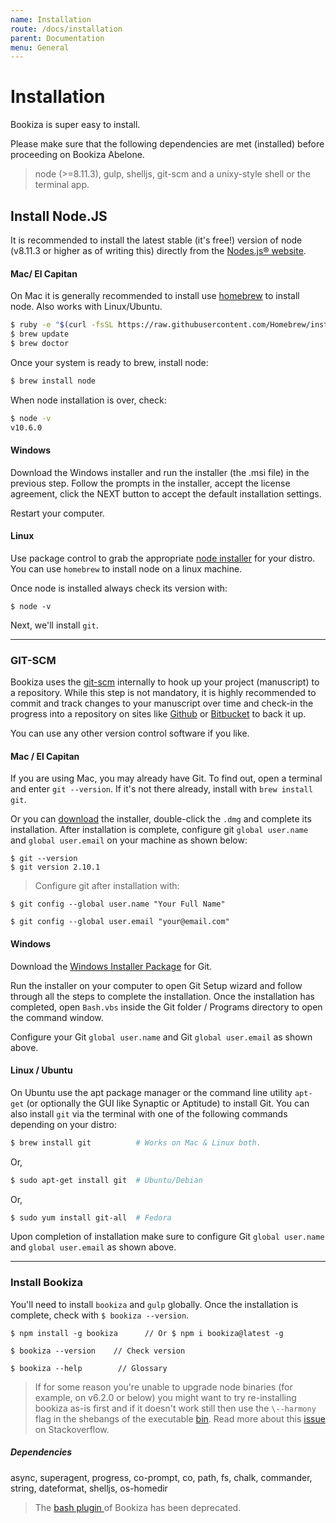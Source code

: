 ```yaml
---
name: Installation
route: /docs/installation
parent: Documentation
menu: General
---
```


# Installation

Bookiza is super easy to install.

Please make sure that the following dependencies are met (installed) before
proceeding on Bookiza Abelone.

> node (>=8.11.3), gulp, shelljs, git-scm and a unixy-style shell or the terminal app.


## Install Node.JS

It is recommended to install the latest stable (it's free!) version of node
(v8.11.3 or higher as of writing this) directly from the [Nodes.js® website](https://nodejs.org/en/download/).


#### Mac/ El Capitan

On Mac it is generally recommended to install use [homebrew](http://brew.sh/) to install node. Also works with Linux/Ubuntu.


```bash
$ ruby -e "$(curl -fsSL https://raw.githubusercontent.com/Homebrew/install/master/install)"
$ brew update
$ brew doctor

```

Once your system is ready to brew, install node:
```bash
$ brew install node
```
When node installation is over, check:

```bash
$ node -v
v10.6.0

```


#### Windows
Download the Windows installer and run the installer (the .msi file) in the previous step. Follow the prompts in the installer, accept the license agreement, click the NEXT button to accept the default installation settings.

Restart your computer.

#### Linux
Use package control to grab the appropriate [node installer](https://nodejs.org/en/download/package-manager/) for your distro. You can use `homebrew` to install node on a linux machine.

Once node is installed always check its version with:

`$ node -v`


Next, we'll install `git`.


---


### GIT-SCM

Bookiza uses the [git-scm](https://git-scm.com/book/en/v2/Getting-Started-Installing-Git) internally to hook up your project (manuscript) to a repository. While this step is not mandatory, it is highly recommended to commit and track changes to your manuscript over time and check-in the progress into a repository on sites like [Github](https://github.com) or [Bitbucket](https://bitbucket.org) to back it up.

You can use any other version control software if you like.

#### Mac / El Capitan

If you are using Mac, you may already have Git. To find out, open a terminal and enter `git --version`. If it's not there already, install with `brew install git`.

Or you can [download](http://git-scm.com/downloads) the installer, double-click the `.dmg` and complete its installation. After installation is complete, configure git `global user.name` and `global user.email` on your machine as shown below:


```
$ git --version
$ git version 2.10.1
```


> Configure git after installation with:

```
$ git config --global user.name "Your Full Name"

$ git config --global user.email "your@email.com"

```



#### Windows

Download the [Windows Installer Package](http://git-scm.com/download/win) for Git.

Run the installer on your computer to open Git Setup wizard and follow through all the steps to complete the installation. Once the installation has completed, open `Bash.vbs` inside the Git folder / Programs directory to open the command window.

Configure your Git `global user.name` and Git `global user.email` as shown above.

#### Linux / Ubuntu

On Ubuntu use the apt package manager or the command line utility `apt-get` (or optionally the GUI like Synaptic or Aptitude) to install Git.
You can also install `git` via the terminal with one of the following commands depending on your distro:

```bash
$ brew install git          # Works on Mac & Linux both.
```
Or,

```bash
$ sudo apt-get install git  # Ubuntu/Debian
```
Or,

```bash
$ sudo yum install git-all  # Fedora

```

Upon completion of installation make sure to configure Git `global user.name` and `global user.email` as shown above.

---


### Install Bookiza

You'll need to install `bookiza` and `gulp` globally. Once the installation is complete, check with `$ bookiza --version`.

```
$ npm install -g bookiza      // Or $ npm i bookiza@latest -g

$ bookiza --version    // Check version

$ bookiza --help        // Glossary

```



> If for some reason you're unable to upgrade node binaries (for example, on v6.2.0 or below) you might want to try re-installing bookiza as-is first and if it doesn't work still then use the `\--harmony` flag in the shebangs of the executable <a href="https://github.com/bookiza/bookiza/blob/master/bin/bin.js">bin</a>.
> Read more about this <a href="http://stackoverflow.com/questions/28756759/how-to-start-global-npm-module-with-harmony-flag"> issue</a> on Stackoverflow.

##### Dependencies
async, superagent, progress, co-prompt, co, path, fs, chalk, commander, string, dateformat, shelljs, os-homedir

> The <a href="https://github.com/bookiza/bookiza/blob/master/bash/.bookiza">bash plugin </a> of Bookiza has been deprecated.

